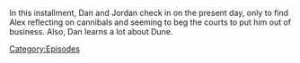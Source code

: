 {{DEFAULTSORT:
    #_EPISODE_0909:March 13, 2024
}}{{Episode
    | title           = March 13, 2024
    | caption         = Listen to this episode on [https://knowledgefight.libsyn.com/909-march-13-2024 Libsyn]
    | episodeNumber   = 909
    | length          = 01:36:18
    | airDate         = March 15, 2024
    | coverageDate    = March 13, 2024
    | previousEpisode = [[908: The Secret Mission]]
}}

{{Stub}}

In this installment, Dan and Jordan check in on the present day, only to find Alex reflecting on cannibals and seeming to beg the courts to put him out of business.  Also, Dan learns a lot about Dune.

[[Category:Episodes]]
